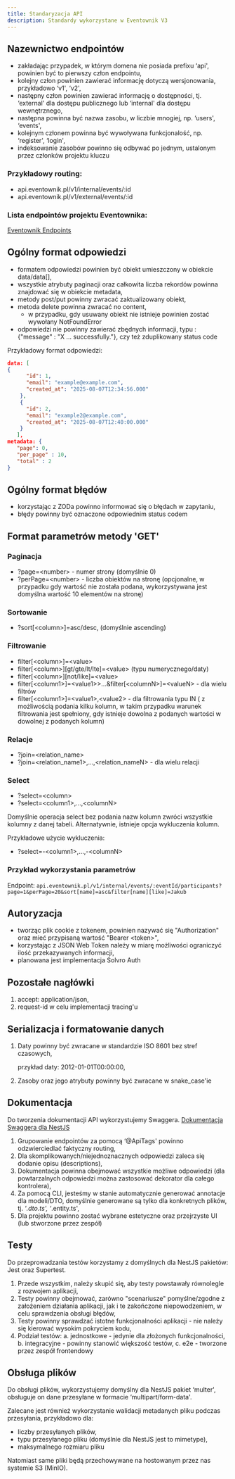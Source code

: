 ```yaml
---
title: Standaryzacja API
description: Standardy wykorzystane w Eventownik V3
---
```


## Nazewnictwo endpointów

- zakładając przypadek, w którym domena nie posiada prefixu ‘api', powinien być to pierwszy człon endpointu,
- kolejny człon powinien zawierać informację dotyczą wersjonowania, przykładowo ‘v1', ‘v2',
- następny człon powinien zawierać informację o dostępności, tj. ‘external' dla dostępu publicznego lub ‘internal' dla dostępu wewnętrznego,
- następna powinna być nazwa zasobu, w liczbie mnogiej, np. ‘users', ‘events',
- kolejnym członem powinna być wywoływana funkcjonalość, np. ‘register', ‘login',
- indeksowanie zasobów powinno się odbywać po jednym, ustalonym przez członków projektu kluczu

### Przykładowy routing:

- api.eventownik.pl/v1/internal/events/:id
- api.eventownik.pl/v1/external/events/:id

### Lista endpointów projektu Eventownika:

[Eventownik Endpoints](https://api.eventownik.solvro.pl/docs)

## Ogólny format odpowiedzi

- formatem odpowiedzi powinien być obiekt umieszczony w obiekcie data/data[],
- wszystkie atrybuty paginacji oraz całkowita liczba rekordów powinna znajdować się w obiekcie metadata,
- metody post/put powinny zwracać zaktualizowany obiekt,
- metoda delete powinna zwracać no content,
  - w przypadku, gdy usuwany obiekt nie istnieje powinien zostać wywołany NotFoundError
- odpowiedzi nie powinny zawierać zbędnych informacji, typu : \{"message" : "X … successfully."\}, czy też zduplikowany status code

Przykładowy format odpowiedzi:

```json
data: [
{
      "id": 1,
      "email": "example@example.com",
      "created_at": "2025-08-07T12:34:56.000"
    },
    {
      "id": 2,
      "email": "example2@example.com",
      "created_at": "2025-08-07T12:40:00.000"
    }
   ],
metadata: {
   "page": 0,
   "per_page" : 10,
   "total" : 2
}
```

## Ogólny format błędów

- korzystając z ZODa powinno informować się o błędach w zapytaniu,
- błędy powinny być oznaczone odpowiednim status codem

## Format parametrów metody 'GET'

### Paginacja

- ?page=&lt;number&gt; - numer strony (domyślnie 0)
- ?perPage=&lt;number&gt; - liczba obiektów na stronę (opcjonalne, w przypadku gdy wartość nie została podana, wykorzystywana jest domyślna wartość 10 elementów na stronę)

### Sortowanie

- ?sort[&lt;column&gt;]=asc/desc, (domyślnie ascending)

### Filtrowanie

- filter[&lt;column&gt;]=&lt;value&gt;
- filter[&lt;column&gt;][gt/gte/lt/lte]=&lt;value&gt; (typu numerycznego/daty)
- filter[&lt;column&gt;][not/like]=&lt;value&gt;
- filter[&lt;column1&gt;]=&lt;value1&gt;>...&filter[&lt;columnN&gt;]=&lt;valueN&gt; - dla wielu filtrów
- filter[&lt;column1&gt;]=&lt;value1&gt;,&lt;value2&gt; - dla filtrowania typu IN ( z możliwością podania kilku kolumn,
  w takim przypadku warunek filtrowania jest spełniony, gdy istnieje dowolna z podanych wartości w dowolnej z podanych kolumn)

### Relacje

- ?join=&lt;relation_name&gt;
- ?join=&lt;relation_name1&gt;,…,&lt;relation_nameN&gt; - dla wielu relacji

### Select

- ?select=&lt;column&gt;
- ?select=&lt;column1&gt;,…,&lt;columnN&gt;

Domyślnie operacja select bez podania nazw kolumn zwróci wszystkie kolumny z danej tabeli. Alternatywnie, istnieje opcja wykluczenia kolumn.

Przykładowe użycie wykluczenia:

- ?select=-&lt;column1&gt;,…,-&lt;columnN&gt;

### Przykład wykorzystania parametrów

Endpoint: `api.eventownik.pl/v1/internal/events/:eventId/participants?page=1&perPage=20&sort[name]=asc&filter[name][like]=Jakub`

## Autoryzacja

- tworząc plik cookie z tokenem, powinien nazywać się "Authorization" oraz mieć przypisaną wartość "Bearer &lt;token&gt;",
- korzystając z JSON Web Token należy w miarę możliwości ograniczyć ilość przekazywanych informacji,
- planowana jest implementacja Solvro Auth

## Pozostałe nagłówki

1. accept: application/json,
2. request-id w celu implementacji tracing'u

## Serializacja i formatowanie danych

1. Daty powinny być zwracane w standardzie ISO 8601 bez stref czasowych,

   przykład daty: 2012-01-01T00:00:00,

2. Zasoby oraz jego atrybuty powinny być zwracane w snake_case'ie

## Dokumentacja

Do tworzenia dokumentacji API wykorzystujemy Swaggera.
[Dokumentacja Swaggera dla NestJS](https://docs.nestjs.com/openapi/introduction)

1. Grupowanie endpointów za pomocą ‘@ApiTags' powinno odzwierciedlać faktyczny routing,
2. Dla skomplikowanych/niejednoznacznych odpowiedzi zaleca się dodanie opisu (descriptions),
3. Dokumentacja powinna obejmować wszystkie możliwe odpowiedzi (dla powtarzalnych odpowiedzi można zastosować dekorator dla całego kontrolera),
4. Za pomocą CLI, jesteśmy w stanie automatycznie generować annotacje dla modeli/DTO, domyślnie generowane są tylko dla konkretnych plików, tj. ‘_.dto.ts', ‘_.entity.ts',
5. Dla projektu powinno zostać wybrane estetyczne oraz przejrzyste UI (lub stworzone przez zespół)

## Testy

Do przeprowadzania testów korzystamy z domyślnych dla NestJS pakietów: Jest oraz Supertest.

1. Przede wszystkim, należy skupić się, aby testy powstawały równolegle z rozwojem aplikacji,
2. Testy powinny obejmować, zarówno "scenariusze" pomyślne/zgodne z założeniem działania aplikacji, jak i te zakończone niepowodzeniem, w celu sprawdzenia obsługi błędów,
3. Testy powinny sprawdzać istotne funkcjonalności aplikacji - nie należy się kierować wysokim pokryciem kodu,
4. Podział testów:
   a. jednostkowe - jedynie dla złożonych funkcjonalności,
   b. integracyjne - powinny stanowić większość testów,
   c. e2e - tworzone przez zespół frontendowy

## Obsługa plików

Do obsługi plików, wykorzystujemy domyślny dla NestJS pakiet ‘multer', obsługuje on dane przesyłane w formacie ‘multipart/form-data'.

Zalecane jest również wykorzystanie walidacji metadanych pliku podczas przesyłania, przykładowo dla:

- liczby przesyłanych plików,
- typu przesyłanego pliku (domyślnie dla NestJS jest to mimetype),
- maksymalnego rozmiaru pliku

Natomiast same pliki będą przechowywane na hostowanym przez nas systemie S3 (MinIO).
